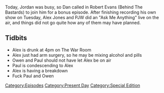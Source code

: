 {{DEFAULTSORT:
    #_EPISODE_0274:Ask Alex Anything
}}{{Episode
    | title           = Ask Alex Anything
    | caption         = [https://knowledgefight.libsyn.com/knowledge-fight-ask-alex-anything Listen to this episode on Libsyn]
    | episodeNumber   = 274
    | length          = 01:16:05
    | airDate         = March 8, 2019
    | episodeType     = [[:Category:Present Day|Present Day]], [[:Category:Special Edition|Special Edition]]
    | appearance      = [[Owen Shroyer]], [[Paul Joseph Watson]], [[Donald Trump Jr]], [[Jack Dorsey]], [[Nigel Farage]]
    | oocDrop         = Alex: Liberal with a foot long dick; Paul: It's a car crash of a show
    | previousEpisode = [[273: March 5-6, 2019]]
    | nextEpisode     = [[275: December 23-31, 2012]]
}}

{{Stub}}

Today, Jordan was busy, so Dan called in Robert Evans (Behind The Bastards) to join him for a bonus episode. After finishing recording his own show on Tuesday, Alex Jones and PJW did an "Ask Me Anything" live on the air, and things did not go quite how any of them may have planned.

==Tidbits==

*Alex is drunk at 4pm on The War Room
*Alex just had arm surgery, so he may be mixing alcohol and pills
*Owen and Paul should not have let Alex be on air
*Paul is condescending to Alex
*Alex is having a breakdown
*Fuck Paul and Owen

[[Category:Episodes]]
[[Category:Present Day]]
[[Category:Special Edition]]